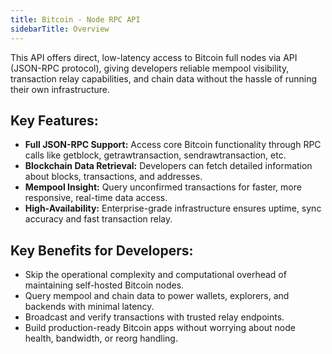 ```yaml
---
title: Bitcoin - Node RPC API
sidebarTitle: Overview
---
```


This API offers direct, low-latency access to Bitcoin full nodes via API (JSON-RPC protocol), giving developers reliable mempool visibility, transaction relay capabilities, and chain data without the hassle of running their own infrastructure.

## Key Features:

* **Full JSON-RPC Support:** Access core Bitcoin functionality through RPC calls like getblock, getrawtransaction, sendrawtransaction, etc.
* **Blockchain Data Retrieval:** Developers can fetch detailed information about blocks, transactions, and addresses.
* **Mempool Insight:** Query unconfirmed transactions for faster, more responsive, real-time data access.
* **High-Availability:** Enterprise-grade infrastructure ensures uptime, sync accuracy and fast transaction relay.

## Key Benefits for Developers:

* Skip the operational complexity and computational overhead of maintaining self-hosted Bitcoin nodes.
* Query mempool and chain data to power wallets, explorers, and backends with minimal latency.
* Broadcast and verify transactions with trusted relay endpoints.
* Build production-ready Bitcoin apps without worrying about node health, bandwidth, or reorg handling.